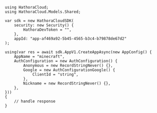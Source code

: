 ```unity CreateApp.
using HathoraCloud;
using HathoraCloud.Models.Shared;

var sdk = new HathoraCloudSDK(
    security: new Security() {
        HathoraDevToken = "",
    },
    appId: "app-af469a92-5b45-4565-b3c4-b79878de67d2"
);

using(var res = await sdk.AppV1.CreateAppAsync(new AppConfig() {
    AppName = "minecraft",
    AuthConfiguration = new AuthConfiguration() {
        Anonymous = new RecordStringNever() {},
        Google = new AuthConfigurationGoogle() {
            ClientId = "string",
        },
        Nickname = new RecordStringNever() {},
    },
}))
{
    // handle response
}
```
